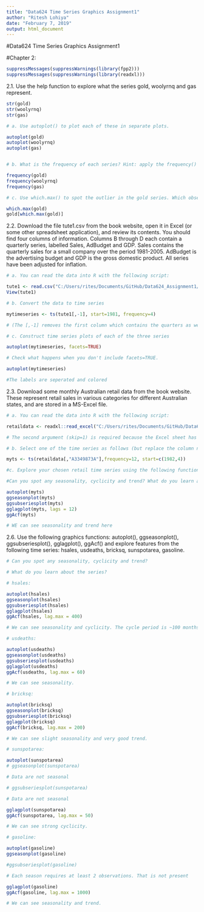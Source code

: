 ```yaml
---
title: "Data624 Time Series Graphics Assignment1"
author: "Ritesh Lohiya"
date: "February 7, 2019"
output: html_document
---
```


#Data624 Time Series Graphics Assignment1

#Chapter 2:


```r
suppressMessages(suppressWarnings(library(fpp2)))
suppressMessages(suppressWarnings(library(readxl)))
```

2.1. Use the help function to explore what the series gold, woolyrnq and gas represent.



```r
str(gold)
str(woolyrnq)
str(gas)

# a. Use autoplot() to plot each of these in separate plots.

autoplot(gold)
autoplot(woolyrnq)
autoplot(gas)


# b. What is the frequency of each series? Hint: apply the frequency() function.

frequency(gold)
frequency(woolyrnq)
frequency(gas)

# c. Use which.max() to spot the outlier in the gold series. Which observation was it?

which.max(gold)
gold[which.max(gold)]

```

2.2. Download the file tute1.csv from the book website, open it in Excel (or some other spreadsheet application), and review its contents. You should find four columns of information. Columns B through D each contain a quarterly series, labelled Sales, AdBudget and GDP. Sales contains the quarterly sales for a small company over the period 1981-2005. AdBudget is the advertising budget and GDP is the gross domestic product. All series have been adjusted for inflation.

```r
# a. You can read the data into R with the following script:

tute1 <- read.csv("C:/Users/rites/Documents/GitHub/Data624_Assignment1/tute1.csv", header=TRUE)
View(tute1)

# b. Convert the data to time series

mytimeseries <- ts(tute1[,-1], start=1981, frequency=4)

# (The [,-1] removes the first column which contains the quarters as we don't need them now.)

# c. Construct time series plots of each of the three series

autoplot(mytimeseries, facets=TRUE)

# Check what happens when you don't include facets=TRUE.

autoplot(mytimeseries)

#The labels are seperated and colored 

```

2.3. Download some monthly Australian retail data from the book website. These represent retail sales in various categories for different Australian states, and are stored in a MS-Excel file.

```r
# a. You can read the data into R with the following script:

retaildata <- readxl::read_excel("C:/Users/rites/Documents/GitHub/Data624_Assignment1/retail.xlsx", skip=1)

# The second argument (skip=1) is required because the Excel sheet has two header rows.

# b. Select one of the time series as follows (but replace the column name with your own chosen column):

myts <- ts(retaildata[,"A3349873A"],frequency=12, start=c(1982,4))

#c. Explore your chosen retail time series using the following functions:

#Can you spot any seasonality, cyclicity and trend? What do you learn about the series?

autoplot(myts)
ggseasonplot(myts)
ggsubseriesplot(myts)
gglagplot(myts, lags = 12)
ggAcf(myts)

# WE can see seasonality and trend here
```

2.6. Use the following graphics functions: autoplot(), ggseasonplot(), ggsubseriesplot(), gglagplot(), ggAcf() and explore features from the following time series: hsales, usdeaths, bricksq, sunspotarea, gasoline.

```r
# Can you spot any seasonality, cyclicity and trend?

# What do you learn about the series?

# hsales:

autoplot(hsales)
ggseasonplot(hsales)
ggsubseriesplot(hsales)
gglagplot(hsales)
ggAcf(hsales, lag.max = 400)

# We can see seasonality and cyclicity. The cycle period is ~100 months.

# usdeaths:

autoplot(usdeaths)
ggseasonplot(usdeaths)
ggsubseriesplot(usdeaths)
gglagplot(usdeaths)
ggAcf(usdeaths, lag.max = 60)

# We can see seasonality.

# bricksq:

autoplot(bricksq)
ggseasonplot(bricksq)
ggsubseriesplot(bricksq)
gglagplot(bricksq)
ggAcf(bricksq, lag.max = 200)

# We can see slight seasonality and very good trend.

# sunspotarea:

autoplot(sunspotarea)
# ggseasonplot(sunspotarea) 

# Data are not seasonal

# ggsubseriesplot(sunspotarea)

# Data are not seasonal

gglagplot(sunspotarea)
ggAcf(sunspotarea, lag.max = 50)

# We can see strong cyclicity.

# gasoline:

autoplot(gasoline)
ggseasonplot(gasoline)

#ggsubseriesplot(gasoline)

# Each season requires at least 2 observations. That is not present

gglagplot(gasoline)
ggAcf(gasoline, lag.max = 1000)

# We can see seasonality and trend.
```








